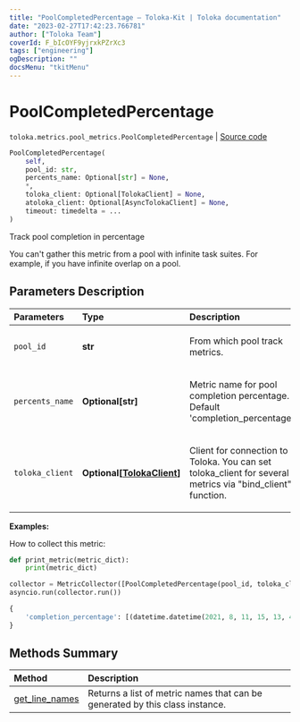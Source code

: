 ```yaml
---
title: "PoolCompletedPercentage — Toloka-Kit | Toloka documentation"
date: "2023-02-27T17:42:23.766781"
author: ["Toloka Team"]
coverId: F_bIcOYF9yjrxkPZrXc3
tags: ["engineering"]
ogDescription: ""
docsMenu: "tkitMenu"
---
```


# PoolCompletedPercentage
`toloka.metrics.pool_metrics.PoolCompletedPercentage` | [Source code](https://github.com/Toloka/toloka-kit/blob/v1.1.4/src/metrics/pool_metrics.py#L158)

```python
PoolCompletedPercentage(
    self,
    pool_id: str,
    percents_name: Optional[str] = None,
    *,
    toloka_client: Optional[TolokaClient] = None,
    atoloka_client: Optional[AsyncTolokaClient] = None,
    timeout: timedelta = ...
)
```

Track pool completion in percentage

You can't gather this metric from a pool with infinite task suites. For example, if you have infinite overlap on a pool.

## Parameters Description

| Parameters | Type | Description |
| :----------| :----| :-----------|
`pool_id`|**str**|<p>From which pool track metrics.</p>
`percents_name`|**Optional\[str\]**|<p>Metric name for pool completion percentage. Default &#x27;completion_percentage&#x27;.</p>
`toloka_client`|**Optional\[[TolokaClient](/docs/toloka-kit/reference/toloka.client.TolokaClient)\]**|<p>Client for connection to Toloka. You can set toloka_client for several metrics via &quot;bind_client&quot; function.</p>

**Examples:**

How to collect this metric:
```python
def print_metric(metric_dict):
    print(metric_dict)

collector = MetricCollector([PoolCompletedPercentage(pool_id, toloka_client=toloka_client)], print_metric)
asyncio.run(collector.run())
```

```python
{
    'completion_percentage': [(datetime.datetime(2021, 8, 11, 15, 13, 4, 31000), 55)],
}
```

## Methods Summary

| Method | Description |
| :------| :-----------|
[get_line_names](/docs/toloka-kit/reference/toloka.metrics.pool_metrics.PoolCompletedPercentage.get_line_names)| Returns a list of metric names that can be generated by this class instance.